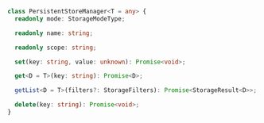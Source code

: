 ```ts
class PersistentStoreManager<T = any> {
  readonly mode: StorageModeType;

  readonly name: string;

  readonly scope: string;

  set(key: string, value: unknown): Promise<void>;

  get<D = T>(key: string): Promise<D>;

  getList<D = T>(filters?: StorageFilters): Promise<StorageResult<D>>;

  delete(key: string): Promise<void>;
}
```
